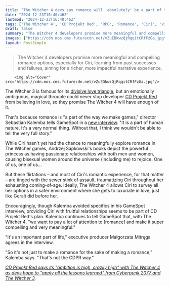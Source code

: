 ```yaml
---
title: "The Witcher 4 devs say romance will 'absolutely' be a part of the RPG, it just has to be 'super compelling and very meaningful'"
date: "2024-12-23T16:40:46Z"
lastmod: "2024-12-23T16:40:46Z"
tags: ['The Witcher 4', 'CD Projekt Red', 'RPG', 'Romance', 'Ciri', 'Video Games']
draft: false
summary: "The Witcher 4 developers promise more meaningful and compelling romance options, especially for Ciri, learning from past successes and failures, aiming for a richer, more impactful narrative experience."
images: ["https://cdn.mos.cms.futurecdn.net/vZuEDkwzQjRqqitCRfFzGa.jpg"]
layout: PostSimple
---
```

> The Witcher 4 developers promise more meaningful and compelling romance options, especially for Ciri, learning from past successes and failures, aiming for a richer, more impactful narrative experience.


        <img alt="Cover" src="https://cdn.mos.cms.futurecdn.net/vZuEDkwzQjRqqitCRfFzGa.jpg"/>
        
The Witcher 3 is famous for its [<u>divisive love triangle</u>](https://www.gamesradar.com/games/the-witcher/the-witcher-3s-geralt-actor-isnt-team-triss-or-team-yen-i-would-have-liked-an-option-to-romance-shani/), but an emotionally ambiguous, magical throuple could never stop developer [CD Projekt Red](https://www.gamesradar.com/tag/cd-projekt-red/) from believing in love, so they promise The Witcher 4 will have enough of it. 

That's because romance is "a part of the way we make games," director Sebastian Kalemba tells GameSpot in a [<u>new interview</u>](https://www.gamespot.com/articles/the-witcher-4-director-on-ciri-gwent-and-in-game-romance/1100-6528580/). "It is a part of human nature. It's a very normal thing. Without that, I think we wouldn't be able to tell the very full story."

While Ciri hasn't yet had the chance to meaningfully explore romance in The Witcher games, Andrzej Sapkowski's books depict the powerful princess as having passionate relationships with both men and women, causing bisexual women around the universe (including me) to rejoice. One of us, one of us...  

But these flirtations – and most of Ciri's romantic experience, for that matter – are tinged with the sewer stink of assault, traumatizing Ciri throughout her exhausting coming-of-age. Ideally, The Witcher 4 allows Ciri to survey all her options in a safer environment where she gets to luxuriate in love, just like Geralt did before her. 

Encouragingly, though Kalemba avoided specifics in his GameSpot interview, providing Ciri with fruitful relationships seems to be part of CD Projekt Red's plan. Kalemba continues to tell GameSpot that, with The Witcher 4, "we want to pay a lot of attention to [romance] and make it super compelling and very meaningful."

"It's an important part of life," executive producer Małgorzata Mitręga agrees in the interview.

"So it's not just to make a romance for the sake of making a romance," Kalemba says. "That's not the CDPR way." 

[<u><em>CD Projekt Red says its "ambition is high, crazily high" with The Witcher 4 as devs hope to "apply all the lessons learned" from Cyberpunk 2077 and The Witcher 3</em></u>](https://www.gamesradar.com/games/the-witcher/cd-projekt-red-says-its-ambition-is-high-crazily-high-with-the-witcher-4-as-devs-hope-to-apply-all-the-lessons-learned-from-cyberpunk-2077-and-the-witcher-3/)*.*
        
